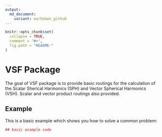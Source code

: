 ```yaml
---
output:
  md_document:
    variant: markdown_github
---
```


```r
knitr::opts_chunk$set(
  collapse = TRUE,
  comment = "#>",
  fig.path = "README-"
)
```

# VSF Package 

The goal of VSF package is to provide basic routings for the calculation of the Scalar Sherical Harmonics (SPH) and Vector Spherical Harmonics (VSH). Scalar and vector product routings also provided.

## Example

This is a basic example which shows you how to solve a common problem:

```r
## basic example code
```
